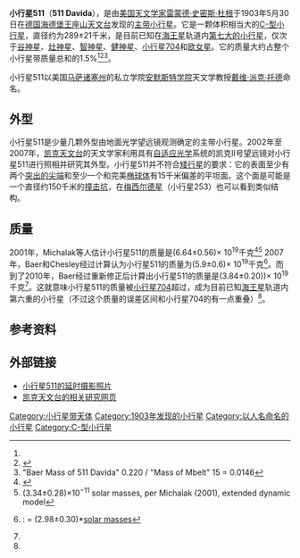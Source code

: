 {{Infobox Planet  
| name = 511 Davida
| image = [[File:511_Davida_VLT_(2021),_deconvolved.pdf|150px]]
| caption = 
| discovery=yes | physical_characteristics = yes | bgcolour=#FFFFC0
| discovery_ref = 
| discoverer = [[雷蒙德·史密斯·杜根|雷蒙德·史密斯·杜根]]
| discovery_site = [[海德堡|海德堡]]
| discovered =  1903年5月30日
| mp_name = 511
| alt_names = 1903 LU
| named_after = [[戴维·派克·托德|戴维·派克·托德]]
| mp_category=[[小行星带|主带小行星]]
| orbit_ref = <ref>{{Cite web |url=http://ssd.jpl.nasa.gov/sbdb.cgi?sstr=511 |title=511 Davida (1903 LU) |access-date=2011-08-17 |archive-date=2021-01-28 |archive-url=https://web.archive.org/web/20210128111159/https://ssd.jpl.nasa.gov/sbdb.cgi?sstr=511 |dead-url=no }}</ref>
| epoch = 2011年8月27日
| semimajor= 3.164743700782208AU
| perihelion=2.573238753155234AU
| aphelion= 3.756248648409183[[天文单位|AU]]
| eccentricity =0.1869045343168789					
| period = 2056.393597432006[[日|地球日]]<br>5.63[[年|地球年]] 
| inclination=15.9422470280428[[角度|°]]
| asc_node=107.6361734400256°
| arg_peri=338.1780969718919°
| mean_anomaly=202.8654848104376°
| avg_speed=
 | dimensions=289±21千米（357±2 × 294±2 × 231±50)<ref>Conrad (2007). Measurements of the short axis are less precise than the other two, but also involve a discrepancy between fitting the convolved and deconvolved
images (241±40 km), and fitting the edges (191±114 km).</ref>
 | mass=3.84±0.20 × 10<sup>19</sup>千克<ref name=Baer>
{{cite web
  |year=2010
  |title=Recent Asteroid Mass Determinations
  |publisher=Personal Website
  |first=James
  |last=Baer
  |url=http://home.earthlink.net/~jimbaer1/astmass.txt
  |accessdate=2011-02-13
  |archive-url=https://www.webcitation.org/6HxBzMsli?url=http://home.earthlink.net/~jimbaer1/astmass.txt
  |archive-date=2013-07-08
  |dead-url=yes
  }}
</ref> 
 | density= 3.45±1.51 g/cm³<ref name=Baer/>
 | surface_grav=
 | escape_velocity=
 | rotation=5.131小时
 | spectral_type=[[C-型小行星|C]]
 | magnitude=9.50<ref name=bright2003>
{{cite web
  |title=Bright Minor Planets 2003
  |publisher=[[Minor_Planet_Center|Minor Planet Center]]
  |url=http://www.cfa.harvard.edu/iau/Ephemerides/Bright/2003
  |accessdate=2008-05-21
  }}{{Dead link|date=2019年4月 |bot=InternetArchiveBot |fix-attempted=yes }}
</ref>-12.98
 | abs_magnitude=6.22
 | albedo=0.0540	
 | single_temperature= ~160[[热力学温标|K]]
}}
'''小行星511'''（'''511 Davida'''），是由[[美国|美国]][[天文学家|天文学家]][[雷蒙德·史密斯·杜根|雷蒙德·史密斯·杜根]]于1903年5月30日在[[德国|德国]][[海德堡|海德堡]][[王座山天文台|王座山天文台]]发现的[[小行星带|主带]][[小行星|小行星]]。它是一颗体积相当大的[[C-型小行星|C-型小行星]]，直径约为289±21千米，是目前已知在[[海王星|海王星]]轨道内[[值得关注的小行星列表|第七大的小行星]]，仅次于[[谷神星|谷神星]]、[[灶神星|灶神星]]、[[智神星|智神星]]、[[健神星|健神星]]、[[小行星704|小行星704]]和[[欧女星|欧女星]]。它的质量大约占整个小行星带质量总和的1.5%<ref name=Baer/><ref name="Pitjeva05">{{cite journal|last=Pitjeva |first=E. V. |authorlink=Elena V. Pitjeva |title=High-Precision Ephemerides of Planets—EPM and Determination of Some Astronomical Constants |journal=Solar System Research |year=2005 |volume=39 |issue=3 |pages=176 |url=http://iau-comm4.jpl.nasa.gov/EPM2004.pdf |format=[[PDF|PDF]] |doi=10.1007/s11208-005-0033-2 |bibcode=2005SoSyR..39..176P |deadurl=yes |archiveurl=https://web.archive.org/web/20140703074335/http://iau-comm4.jpl.nasa.gov/EPM2004.pdf |archivedate=2014-07-03 }}</ref><ref>"Baer Mass of 511 Davida" 0.220 / "Mass of Mbelt" 15 = 0.0146</ref>。

小行星511以美国[[马萨诸塞州|马萨诸塞州]]的私立学院[[安默斯特学院|安默斯特学院]]天文学教授[[戴维·派克·托德|戴维·派克·托德]]命名。

==外型==
小行星511是少量几颗外型由地面光学望远镜观测确定的主带小行星。2002年至2007年，[[凯克天文台|凯克天文台]]的天文学家利用具有[[自适应光学|自适应光学]]系统的凯克Ⅱ号望远镜对小行星511进行照相并研究其外型。小行星511并不符合[[矮行星|矮行星]]的要求：它的表面至少有两个[[岬|突出的尖端]]和至少一个和完美[[椭球体|椭球体]]有15千米偏差的平坦面。这个面是可能是一个直径约150千米的[[撞击坑|撞击坑]]，在[[梅西尔德星|梅西尔德星]]（小行星253）也可以看到类似结构。

==质量==
2001年，Michalak等人估计小行星511的质量是(6.64±0.56)× 10<sup>19</sup>千克<ref name=Michalak2001>{{cite journal
 |last         = Michalak
 |first        = G.
 |title        = Determination of asteroid masses (6) Hebe, (10) Hygiea, (15) Eunomia, (52) Europa, (88) Thisbe, (444) Gyptis, (511) Davida and (704) Interamnia
 |journal      = Astronomy & Astrophysics
 |volume       = 374
 |pages        = 703–711
 |year         = 2001
 |doi          = 10.1051/0004-6361:20010731
 |url          = http://www.aanda.org/index.php?option=article&access=standard&Itemid=129&url=/articles/aa/abs/2001/29/aa10228/aa10228.html
 |accessdate   = 2008-11-04
 |bibcode      = 2001A&A...374..703M
 |author       = 
 |archive-url  = https://archive.is/20121204183828/http://www.aanda.org/index.php?option=article&access=standard&Itemid=129&url=/articles/aa/abs/2001/29/aa10228/aa10228.html
 |archive-date = 2012-12-04
 |dead-url     = yes
}}</ref><ref>(3.34±0.28)×10<sup>−11</sup> solar masses, per Michalak (2001), extended dynamic model</ref> 2007年，Baer和Chesley经过计算认为小行星511的质量为(5.9±0.6)× 10<sup>19</sup>千克<ref name="Baer2007">{{cite journal
  |last=Baer
  |first=James
  |coauthors=Steven R. Chesley
  |title=Astrometric masses of 21 asteroids, and an integrated asteroid ephemeris
  |journal=Celestial Mechanics and Dynamical Astronomy
  |volume=100
  |issue=2008
  |pages=27–42
  |publisher=Springer Science+Business Media B.V. 2007
  |url=http://www.springerlink.com/content/h747307j43863228/fulltext.pdf
  |format=PDF
  |doi=10.1007/s10569-007-9103-8
  |accessdate=2008-11-15
  |year=2007
  |bibcode=2008CeMDA.100...27B
  |author=
  |archive-url=https://web.archive.org/web/20110224014158/http://www.springerlink.com/content/h747307j43863228/fulltext.pdf
  |archive-date=2011-02-24
  |dead-url=yes
  }}: = (2.98±0.30){{e|−11}}*[[sun|solar masses]]</ref>。而到了2010年，Baer经过重新修正后计算出小行星511的质量是(3.84±0.20))× 10<sup>19</sup>千克<ref name=Baer/>。这就意味小行星511的质量被[[小行星704|小行星704]]超过，成为目前已知[[海王星|海王星]]轨道内第六重的小行星（不过这个质量的误差区间和小行星704的有一点重叠）<ref name=Baer/>。

== 参考资料 ==
{{Reflist}}

== 外部链接 ==
* [http://physics.bgsu.edu/~layden/Anim/Asteroids/davida.htm 小行星511的延时摄影照片] {{Wayback|url=http://physics.bgsu.edu/~layden/Anim/Asteroids/davida.htm |date=20200930063642 }}
* [https://web.archive.org/web/20070720154543/http://www2.keck.hawaii.edu/inst/people/conrad/research/ 凯克天文台的相关研究网页]

{{Minor Planet Number|(510)[[小行星510|小行星510]]|(512)[[小行星512|小行星512]]}}

[[Category:小行星带天体|Category:小行星带天体]]
[[Category:1903年发现的小行星|Category:1903年发现的小行星]]
[[Category:以人名命名的小行星|Category:以人名命名的小行星]]
[[Category:C-型小行星|Category:C-型小行星]]